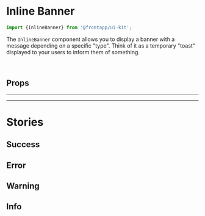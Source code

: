 
<Meta title="Components/Inline Banner" of={InlineBanner} />

# Inline Banner

<Canvas>
  <Story id="components-inline-banner--basic" />
</Canvas>

```typescript
import {InlineBanner} from '@frontapp/ui-kit';
```

The `InlineBanner` component allows you to display a banner with a message depending on a specific "type". Think of it as a temporary "toast" displayed to your users to inform them of something.

<br />

## Props

<PureArgsTable of={InlineBanner} />

<hr />
<hr />

# Stories

## Success

<Canvas>
  <Story id="components-inline-banner--success" />
</Canvas>

## Error

<Canvas>
  <Story id="components-inline-banner--error" />
</Canvas>

## Warning

<Canvas>
  <Story id="components-inline-banner--warning" />
</Canvas>

## Info

<Canvas>
  <Story id="components-inline-banner--info" />
</Canvas>

